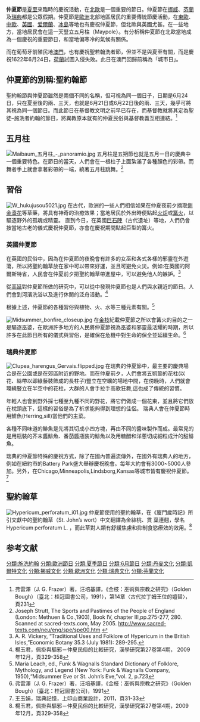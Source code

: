{{Infobox Holiday |
|holiday_name=仲夏節
|image=Maypole_Sweden.jpg
|caption=[[瑞典|瑞典]][[奧默貝里|奧默貝里]]的居民圍着[[仲夏柱|仲夏柱]]慶祝仲夏節
|observedby=部份[[歐洲|歐洲]]國家、[[加拿大|加拿大]][[魁北克省|魁北克省]]
|date=[[6月24日|6月24日]]或每年的[[夏至|夏至]]([[6月21日|21]]或[[6月22日|22日]])，或當周星期六（介乎6月19日至25日之間）
|celebrations=點燃篝火、營火晚會
|type=文化習俗、宗教信仰
|significance=古代夏季的開端 
|relatedto=夏至, 四分日、[[施洗約翰|施洗者約翰日]]
|nickname=Summer Solstice、Litha、Ivan Kupala Day、St. John's Feast Day}}

'''仲夏節'''是[[夏至|夏至]]來臨時的慶祝活動，在[[北歐|北歐]]是一個重要的節日。仲夏節在[[挪威|挪威]]、[[芬蘭|芬蘭]]及[[瑞典|瑞典]]都是公眾假期。仲夏節是[[歐洲|歐洲]]北部地區居民的重要傳統節慶活動，在[[東歐|東歐]]、[[中歐|中歐]]、[[英國|英國]]、[[爱爾蘭|爱爾蘭]]、[[冰島|冰島]]等地也有慶祝仲夏節，但北歐與英國尤甚。在一些地方，當地居民會在這一天豎立五月柱（Maypole）。有分析稱仲夏節在北歐當地成為一個慶祝的重要節日，和當地偏寒冷的氣候有關係。

而在葡萄牙前殖民地[[澳門|澳門]]，也有慶祝聖若翰洗者節，但並不是與夏至有關，而是慶祝1622年6月24日，[[荷蘭|荷蘭]]試圖入侵失敗。此日在澳門回歸前稱為「城市日」。

== 仲夏節的別稱:聖約翰節 ==
聖約翰節與仲夏節雖然是兩個不同的名稱，但可視為同一個日子，日期是6月24日，只在夏至後的兩、三天，也就是6月21日或6月22日後的兩、三天，幾乎可將其視為同一個節日。而此節日在基督教文明之前早已存在，而基督教就將其定為聖徒–施洗者約翰的節日，將異教原本就有的仲夏民俗與基督教義互相連結。<ref>弗雷澤（J. G. Frazer）著，汪培基譯，《金枝：巫術與宗教之研究》（Golden Bough）（臺北：桂冠圖書公司，1991），第14章〈古代拉丁姆王位的嬗替〉，頁231</ref>

== 五月柱 ==
[[File:Maibaum_五月柱_-_panoramio.jpg|thumb]]
五月柱是五朔節也就是五月一日的慶典中一個重要特色。在節日的當天，人們會在一根柱子上面紮滿了各種顏色的彩帶。而舞者手上就會拿著彩帶的一端，繞著五月柱跳舞。<ref>Joseph Strutt, The Sports and Pastimes of the People of England (London: Methuen & Co.,1903), Book IV, chapter III,pp.275-277, 280. Scanned at sacred-texts.com, May 2005. http://www.sacred-texts.com/neu/eng/spe/spe00.htm {{Wayback|url=http://www.sacred-texts.com/neu/eng/spe/spe00.htm |date=20190317012433 }}</ref>

==習俗==
[[File:W_hukujusou5021.jpg|thumb]]
在古代，歐洲的一些人們相信如果在仲夏夜前夕摘取[[側金盞花|側金盞花]]等草藥，將具有神奇的治癒效果；當地居民於外出時便點起[[火炬|火炬]]或[[篝火|篝火]]，以驅逐野外的孤魂或精靈。
直到今日，在英國[[巨石陣|巨石陣]]（古代遺址）等地，人們仍會按當地古老的儀式慶祝仲夏節，亦會在慶祝期間點起巨型的篝火。

===英國仲夏節===
在英國的民俗中，因為在仲夏節的夜晚會有許多的女巫和各式各樣的邪靈在外遊蕩，所以將聖約翰草放在家中可以帶來好運，並且可避免火災。例如:在英國的阿爾斯特省，人民會在仲夏前夕把聖約翰草帶進屋中，可以避免他人的嫉妒。<ref>A. R. Vickery, “Traditional Uses and Folklore of Hypericum in the British Isles,”Economic Botany 35.3 (July 1981): 289-295.</ref>

從[[高延|高延]]對仲夏節所做的研究中，可以從中發現仲夏節也是人們與水親近的節日。人們會到河濱洗浴以及進行休閒的泛舟活動。<ref>楊玉君，佩掛與驅邪－仲夏民俗的比較研究，漢學研究第27卷第4期， 2009年12月，頁329-358 </ref>

根據上述，仲夏節的各種習俗與植物、火、水等三種元素有關。<ref> Maria Leach, ed., Funk & Wagnalls Standard Dictionary of Folklore, Mythology, and Legend (New York: Funk & Wagnalls Company, 1950),“Midsummer Eve or St. John’s Eve,”vol. 2, p.723 </ref>

[[File:Midsummer_bonfire_closeup.jpg|thumb]]
在[[金枝|金枝]]紀載仲夏節之所以會篝火的目的之一是驅逐巫婆，在歐洲許多地方的人民將仲夏節視為巫婆和邪靈最活耀的時期，所以許多在此節日所有的儀式與習俗，是確保在危機中對生命的保全並延續生命。<ref>弗雷澤（J. G. Frazer）著，汪培基譯，《金枝：巫術與宗教之研究》（Golden Bough）（臺北：桂冠圖書公司)，1991</ref>

===瑞典仲夏節===
[[File:Clupea_harengus_Gervais.flipped.jpg|thumb]]
在瑞典的仲夏節中，最主要的慶典場合是在公園或是在郊區附近的野地。而在仲夏前夕，人們會將五朔節的花柱(以花、絲帶以即綠藤裝飾成的長柱子)豎立在空曠的場地中間，在傍晚時，人們就會環繞豎立在半空中的花柱，大群的人會手拉手高歌狂舞,這也成了傳統的習慣。

年輕人也會到野外採七種至九種不同的野花，將它們做成一個花束，並且將它們放在枕頭底下，這樣的習俗是為了祈求能夠得到理想的佳侶。
瑞典人會在仲夏節時用鯡魚(Herring,sill)當他們的主菜。

各種不同味道的鯡魚是先將其切成小四方塊，再由不同的醬味製作而成。最常見的是用瓶裝的芥末醬鯡魚、番茄醬瓶裝的鯡魚以及用糖醋和洋蔥切成細粒成汁的甜鯡魚。

瑞典的仲夏節特殊的慶祝方式，除了在國內普遍流傳外，在國外有瑞典人的地方，例如在紐約市的Battery Park盛大舉辦慶祝晚會。每年大約會有3000~5000人參加。另外，在Chicago,Minneapolis,Lindsborg,Kansas等城市皆有慶祝仲夏節。<ref>王玉娟，瑞典記憶，上印山商業設計，2011，頁31-33</ref>

==聖約翰草==
[[File:Hypericum_perforatum_i01.jpg|thumb]]
仲夏節使用的聖約翰草，在《廈門歲時記》所引文獻中的聖約翰草（St. John’s wort）中文翻譯為金絲桃、貫
葉連翹，學名Hypericum perforatum L. ，而此草對人類有舒緩焦慮和抑制食慾療效的效用。<ref>楊玉君，佩掛與驅邪－仲夏民俗的比較研究，漢學研究第27卷第4期，2009年12月，頁329-358 </ref>

== 参考文献 ==
{{Reflist|30em}}

[[分類:施洗約翰|分類:施洗約翰]]
[[分類:歐洲節日|分類:歐洲節日]]
[[分類:夏季節日|分類:夏季節日]]
[[分類:6月節日|分類:6月節日]]
[[分類:丹麥文化|分類:丹麥文化]]
[[分類:凱爾特文化|分類:凱爾特文化]]
[[分類:挪威文化|分類:挪威文化]]
[[分類:歐洲文化|分類:歐洲文化]]
[[分類:瑞典文化|分類:瑞典文化]]
[[分類:芬蘭文化|分類:芬蘭文化]]